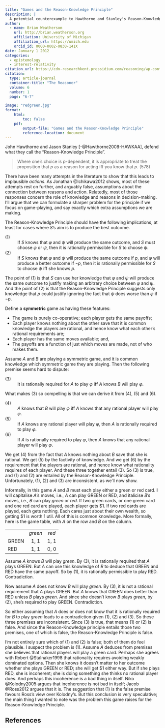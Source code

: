 ```yaml
---
title: "Games and the Reason-Knowledge Principle"
description: |
  A potential counterexample to Hawthorne and Stanley's Reason-Knowledge Principle
author:
  - name: Brian Weatherson 
    url: http://brian.weatherson.org
    affiliation: University of Michigan
    affiliation_url: https://umich.edu
    orcid_id: 0000-0002-0830-141X
date: January 1 2012
categories:
  - epistemology
  - interest-relativity
citation_url: https://cdn-researchkent.pressidium.com/reasoning/wp-content/uploads/sites/1804/2019/06/TheReasoner-61.pdf
citation:
  type: article-journal
  container-title: "The Reasoner"
  volume: 6
  number: 1
  page: "6-7"

image: "redgreen.jpg"
format:
    html:
        toc: false
    pdf:
        output-file: "Games and the Reason-Knowledge Principle"
        reference-location: document
---
```


John Hawthorne and Jason Stanley [-@Hawthorne2008-HAWKAA], defend what they call the "Reason-Knowledge Principle".

> Where one's choice is $p$-dependent, it is appropriate to treat the proposition that $p$ as a reason for acting iff you know that $p$. (578)

There have been many attempts in the literature to show that this leads to implausible *actions*. As Jonathan @Ichikawa2012 shows, most of these attempts rest on further, and arguably false, assumptions about the connection between reasons and action. Relatedly, most of those responses concern the role of knowledge and reasons in decision-making. I'll argue that we can formulate a sharper problem for the principle if we focus on game-playing, and say exactly which extra assumptions we are making.

The Reason-Knowledge Principle should have the following implications, at least for cases where $S$'s aim is to produce the best outcome.

\(1\)
:   If $S$ knows that $\varphi$ and $\psi$ will produce the same outcome, and $S$ must choose $\varphi$ or $\psi$, then it is rationally permissible for $S$ to choose $\psi$.

\(2\)
:   If $S$ knows that $\varphi$ and $\psi$ will produce the same outcome if $p$, and $\varphi$ will produce a better outcome if $\neg p$, then it is rationally permissible for $S$ to choose $\psi$ iff she knows $p$.

The point of (1) is that $S$ can use her knowledge that $\varphi$ and $\psi$ will produce the same outcome to justify making an arbitrary choice between $\varphi$ and $\psi$. And the point of (2) is that the Reason-Knowledge Principle suggests only knowledge that $p$ could justify ignoring the fact that $\psi$ does worse than $\varphi$ if $\neg p$.

Define a **symmetric** game as having these features:

-   The game is purely co-operative; each player gets the same payoffs;
-   Each player knows nothing about the other save that it is common knowledge the players are rational, and hence know what each other's rational requirements are;
-   Each player has the same moves available; and,
-   The payoffs are a function of just which moves are made, not of who makes them.

Assume $A$ and $B$ are playing a symmetric game, and it is common knowledge which symmetric game they are playing. Then the following premise seems hard to dispute:

\(3\)
:   It is rationally required for $A$ to play $\varphi$ iff $A$ knows $B$ will play $\varphi$.

What makes (3) so compelling is that we can derive it from (4), (5) and (6).

\(4\)
:   $A$ knows that $B$ will play $\varphi$ iff $A$ knows that any rational player will play $\varphi$.

\(5\)
:   If $A$ knows any rational player will play $\varphi$, then $A$ is rationally required to play $\varphi$.

\(6\)
:   If $A$ is rationally required to play $\varphi$, then $A$ knows that any rational player will play $\varphi$.

We get (4) from the fact that $A$ knows nothing about $B$ save that she is rational. We get (5) by the factivity of knowledge. And we get (6) by the requirement that the players are rational, and hence know what rationality requires of each player. And these three together entail (3). So (3) is true, and (1) and (2) are entailed by the Reason-Knowledge Principle. Unfortunately, (1), (2) and (3) are inconsistent, as we'll now show.

Informally, in this game $A$ and $B$ must each play either a green or red card. I will capitalise $A$'s moves, i.e., $A$ can play GREEN or RED, and italicise $B$'s moves, i.e., $B$ can play *green* or *red*. If two green cards, or one green card and one red card are played, each player gets \$1. If two red cards are played, each gets nothing. Each cares just about their own wealth, so getting \$1 is worth 1 util. All of this is common knowledge. More formally, here is the game table, with $A$ on the row and $B$ on the column.

::: center
|       |         |       |
|-------|:-------:|:-----:|
|       | *green* | *red* |
| GREEN |  1, 1   | 1, 1  |
| RED   |  1, 1   | 0, 0  |
:::

Assume $A$ knows $B$ will play *green*. By (3), it is rationally required that $A$ plays GREEN. But $A$ can use this knowledge of $B$ to deduce that GREEN and RED have the same payoff. So by (1), it is rationally permissible to play RED. Contradiction.

Now assume $A$ does not know $B$ will play *green*. By (3), it is not a rational requirement that $A$ plays GREEN. But $A$ knows that GREEN does better than RED unless $B$ plays *green*. And since she doesn't know $B$ plays *green*, by (2), she's required to play GREEN. Contradiction.

So either assuming that $A$ does or does not know that it is rationally required for $B$ to play *green* leads to a contradiction given (1), (2) and (3). So these three premises are inconsistent. Since (3) is true, that means (1) or (2) is false. And since the Reason-Knowledge principle entails those two premises, one of which is false, the Reason-Knowledge Principle is false.

I'm not entirely sure which of (1) and (2) is false; both of them do feel plausible. I suspect the problem is (1). Assume $A$ deduces from premises she believes that rational players will play a green card. Perhaps she agrees with Robert @Stalnaker1998 that rationality requires avoiding weakly dominated options. Then she knows it doesn't matter to her outcome whether she plays GREEN or RED; she will get \$1 either way. But if she plays RED, she is incoherent; she is doing something she thinks no rational player does. And perhaps this incoherence is a bad thing in itself. Niko @Kolodny2005 argues that incoherence is not bad in itself; Jacob @Ross2012 argues that it is. The suggestion that (1) is the false premise favours Ross's view over Kolodny's. But this conclusion is very speculative; the main thing I wanted to note was the problem this game raises for the Reason-Knowledge Principle.

:::{.content-visible when-format="pdf"}
## References {-}
:::